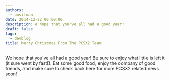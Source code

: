 ```yaml
---
authors:
  - bositman
date: 2014-12-22 00:00:00
description: e hope that you've all had a good year!
draft: false
tags:
  - devblog
title: Merry Christmas From The PCSX2 Team
---
```


We hope that you've all had a good year! Be sure to enjoy what little
is left it (it sure went by fast!). Eat some good food, enjoy the
company of good friends, and make sure to check back here for more PCSX2
related news soon!
